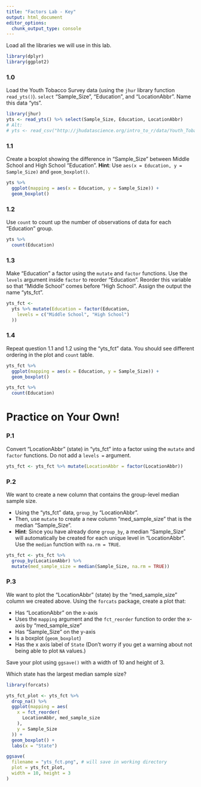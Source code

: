 ```yaml
---
title: "Factors Lab - Key"
output: html_document
editor_options: 
  chunk_output_type: console
---
```


Load all the libraries we will use in this lab. 

```r
library(dplyr)
library(ggplot2)
```

### 1.0

Load the Youth Tobacco Survey data (using the `jhur` library function `read_yts()`). `select` "Sample_Size",  "Education", and "LocationAbbr". Name this data "yts". 

```r
library(jhur)
yts <- read_yts() %>% select(Sample_Size, Education, LocationAbbr)
# Alt:
# yts <- read_csv("http://jhudatascience.org/intro_to_r/data/Youth_Tobacco_Survey_YTS_Data.csv")
```

### 1.1

Create a boxplot showing the difference in "Sample_Size" between Middle School and High School "Education". **Hint**: Use `aes(x = Education, y = Sample_Size)` and `geom_boxplot()`.

```r
yts %>%
  ggplot(mapping = aes(x = Education, y = Sample_Size)) +
  geom_boxplot()
```

### 1.2

Use `count` to count up the number of observations of data for each "Education" group.

```r
yts %>%
  count(Education)
```

### 1.3

Make "Education" a factor using the `mutate` and `factor` functions. Use the `levels` argument inside `factor` to reorder "Education". Reorder this variable so that "Middle School" comes before "High School". Assign the output the name "yts_fct".

```r
yts_fct <-
  yts %>% mutate(Education = factor(Education,
    levels = c("Middle School", "High School")
  ))
```

### 1.4

Repeat question 1.1 and 1.2 using the "yts_fct" data. You should see different ordering in the plot and `count` table.

```r
yts_fct %>%
  ggplot(mapping = aes(x = Education, y = Sample_Size)) +
  geom_boxplot()

yts_fct %>%
  count(Education)
```


# Practice on Your Own!

### P.1

Convert "LocationAbbr" (state) in "yts_fct" into a factor using the `mutate` and `factor` functions. Do not add a `levels =` argument.

```r
yts_fct <- yts_fct %>% mutate(LocationAbbr = factor(LocationAbbr))
```

### P.2

We want to create a new column that contains the group-level median sample size. 

- Using the "yts_fct" data, `group_by` "LocationAbbr". 
- Then, use `mutate` to create a new column "med_sample_size" that is the median "Sample_Size". 
- **Hint**: Since you have already done `group_by`, a median "Sample_Size" will automatically be created for each unique level in "LocationAbbr". Use the `median` function with `na.rm = TRUE`.

```r
yts_fct <- yts_fct %>%
  group_by(LocationAbbr) %>%
  mutate(med_sample_size = median(Sample_Size, na.rm = TRUE))
```

### P.3

We want to plot the "LocationAbbr" (state) by the "med_sample_size" column we created above. Using the `forcats` package, create a plot that:

- Has "LocationAbbr" on the x-axis
- Uses the `mapping` argument and the `fct_reorder` function to order the x-axis by "med_sample_size"
- Has "Sample_Size" on the y-axis
- Is a boxplot (`geom_boxplot`)
- Has the x axis label of `State`
(Don't worry if you get a warning about not being able to plot `NA` values.)

Save your plot using `ggsave()` with a width of 10 and height of 3.

Which state has the largest median sample size?

```r
library(forcats)

yts_fct_plot <- yts_fct %>%
  drop_na() %>%
  ggplot(mapping = aes(
    x = fct_reorder(
      LocationAbbr, med_sample_size
    ),
    y = Sample_Size
  )) +
  geom_boxplot() +
  labs(x = "State")

ggsave(
  filename = "yts_fct.png", # will save in working directory
  plot = yts_fct_plot,
  width = 10, height = 3
)
```
